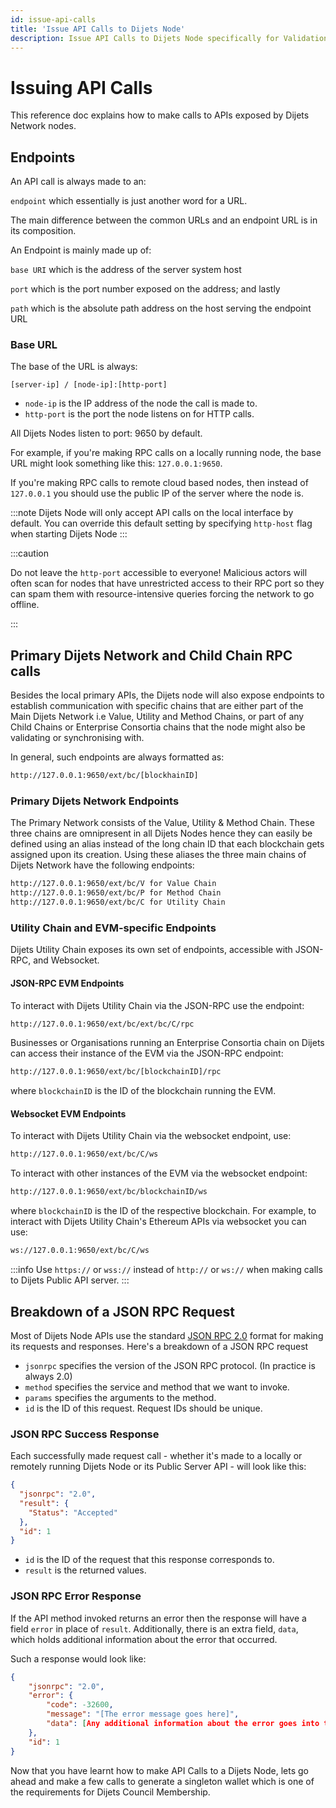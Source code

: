 ```yaml
---
id: issue-api-calls
title: 'Issue API Calls to Dijets Node'
description: Issue API Calls to Dijets Node specifically for Validation.
---
```


# Issuing API Calls

This reference doc explains how to make calls to APIs exposed by Dijets Network nodes.

## Endpoints

An API call is always made to an:

`endpoint` which essentially is just another word for a URL.

The main difference between the common URLs and an endpoint URL is in its composition.

An Endpoint is mainly made up of:

`base URI` which is the address of the server system host

`port` which is the port number exposed on the address; and lastly

`path` which is the absolute path address on the host serving the endpoint URL

### Base URL

The base of the URL is always:

`[server-ip] / [node-ip]:[http-port]`

- `node-ip` is the IP address of the node the call is made to.
- `http-port` is the port the node listens on for HTTP calls. 

All Dijets Nodes listen to port: 9650 by default.

For example, if you're making RPC calls on a locally running node, the base URL might look something like this: `127.0.0.1:9650`.

If you're making RPC calls to remote cloud based nodes, then instead of `127.0.0.1` you
should use the public IP of the server where the node is.

:::note
Dijets Node will only accept API calls on the local interface by default. You can override this default setting by
specifying `http-host` flag when starting Dijets Node
:::

:::caution 

Do not leave the
`http-port` accessible to everyone! Malicious actors will often scan for
nodes that have unrestricted access to their RPC port so they can spam them with resource-intensive queries
forcing the network to go offline.

:::

## Primary Dijets Network and Child Chain RPC calls

Besides the local primary APIs, the Dijets node will
also expose endpoints to establish communication with specific chains that are either part of
the Main Dijets Network i.e Value, Utility and Method Chains, or part of any Child Chains or Enterprise Consortia chains that the node
might also be validating or synchronising with.

In general, such endpoints are always formatted as:

```sh
http://127.0.0.1:9650/ext/bc/[blockhainID]
```

### Primary Dijets Network Endpoints

The Primary Network consists of the Value, Utility & Method Chain. These three chains are omnipresent in all Dijets Nodes hence they can 
easily be defined using an alias instead of the long chain ID that each blockchain gets assigned upon its creation. 
Using these aliases the three main chains of Dijets Network have the following endpoints:

```sh
http://127.0.0.1:9650/ext/bc/V for Value Chain
http://127.0.0.1:9650/ext/bc/P for Method Chain
http://127.0.0.1:9650/ext/bc/C for Utility Chain
```

### Utility Chain and EVM-specific Endpoints

Dijets Utility Chain exposes its
own set of endpoints, accessible with JSON-RPC, and Websocket.

#### JSON-RPC EVM Endpoints

To interact with Dijets Utility Chain via the JSON-RPC use the endpoint:

```sh
http://127.0.0.1:9650/ext/bc/ext/bc/C/rpc
```

Businesses or Organisations running an Enterprise Consortia chain on Dijets can access their instance of the EVM via the JSON-RPC endpoint:

```sh
http://127.0.0.1:9650/ext/bc/[blockchainID]/rpc
```

where `blockchainID` is the ID of the blockchain running the EVM.


#### Websocket EVM Endpoints

To interact with Dijets Utility Chain via the websocket endpoint, use:

```sh
http://127.0.0.1:9650/ext/bc/C/ws
```

To interact with other instances of the EVM via the websocket endpoint:

```sh
http://127.0.0.1:9650/ext/bc/blockchainID/ws
```

where `blockchainID` is the ID of the respective blockchain. For example,
to interact with Dijets Utility Chain's Ethereum APIs via websocket you can
use:

```sh
ws://127.0.0.1:9650/ext/bc/C/ws
```

:::info 
Use `https://` or `wss://` instead of `http://` or `ws://` when making calls to Dijets Public API server.
:::

## Breakdown of a JSON RPC Request

Most of Dijets Node APIs use the standard [JSON RPC
2.0](https://www.jsonrpc.org/specification) format for making its requests
and responses. Here's a breakdown of a JSON RPC request

- `jsonrpc` specifies the version of the JSON RPC protocol. (In practice is always 2.0)
- `method` specifies the service and method that we want to invoke.
- `params` specifies the arguments to the method.
- `id` is the ID of this request. Request IDs should be unique.

### JSON RPC Success Response

Each successfully made request call - whether it's made to a locally or remotely running Dijets Node or its Public Server API - will look like this:

```json
{
  "jsonrpc": "2.0",
  "result": {
    "Status": "Accepted"
  },
  "id": 1
}
```

- `id` is the ID of the request that this response corresponds to.
- `result` is the returned values.

### JSON RPC Error Response

If the API method invoked returns an error then the response will have a field
`error` in place of `result`. Additionally, there is an extra field, `data`,
which holds additional information about the error that occurred.

Such a response would look like:

```json
{
    "jsonrpc": "2.0",
    "error": {
        "code": -32600,
        "message": "[The error message goes here]",
        "data": [Any additional information about the error goes into this object]
    },
    "id": 1
}
```
Now that you have learnt how to make API Calls to a Dijets Node, lets go ahead and make a few calls to generate a singleton wallet which is one of the requirements for Dijets Council Membership.